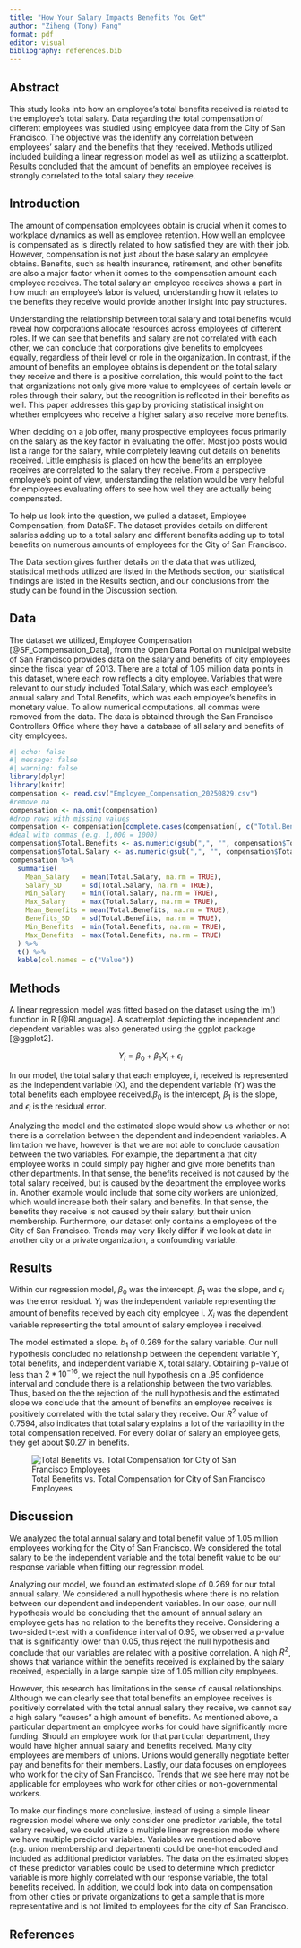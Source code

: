 ```yaml
---
title: "How Your Salary Impacts Benefits You Get"
author: "Ziheng (Tony) Fang"
format: pdf
editor: visual
bibliography: references.bib
---
```


## Abstract

This study looks into how an employee’s total benefits received is related to the employee’s total salary. Data regarding the total compensation of different employees was studied using employee data from the City of San Francisco. The objective was the identify any correlation between employees’ salary and the benefits that they received. Methods utilized included building a linear regression model as well as utilizing a scatterplot. Results concluded that the amount of benefits an employee receives is strongly correlated to the total salary they receive.

## Introduction

The amount of compensation employees obtain is crucial when it comes to workplace dynamics as well as employee retention. How well an employee is compensated as is directly related to how satisfied they are with their job. However, compensation is not just about the base salary an employee obtains. Benefits, such as health insurance, retirement, and other benefits are also a major factor when it comes to the compensation amount each employee receives. The total salary an employee receives shows a part in how much an employee’s labor is valued, understanding how it relates to the benefits they receive would provide another insight into pay structures.

Understanding the relationship between total salary and total benefits would reveal how corporations allocate resources across employees of different roles. If we can see that benefits and salary are not correlated with each other, we can conclude that corporations give benefits to employees equally, regardless of their level or role in the organization. In contrast, if the amount of benefits an employee obtains is dependent on the total salary they receive and there is a positive correlation, this would point to the fact that organizations not only give more value to employees of certain levels or roles through their salary, but the recognition is reflected in their benefits as well. This paper addresses this gap by providing statistical insight on whether employees who receive a higher salary also receive more benefits.

When deciding on a job offer, many prospective employees focus primarily on the salary as the key factor in evaluating the offer. Most job posts would list a range for the salary, while completely leaving out details on benefits received. Little emphasis is placed on how the benefits an employee receives are correlated to the salary they receive. From a perspective employee's point of view, understanding the relation would be very helpful for employees evaluating offers to see how well they are actually being compensated.

To help us look into the question, we pulled a dataset, Employee Compensation, from DataSF. The dataset provides details on different salaries adding up to a total salary and different benefits adding up to total benefits on numerous amounts of employees for the City of San Francisco.

The Data section gives further details on the data that was utilized, statistical methods utilized are listed in the Methods section, our statistical findings are listed in the Results section, and our conclusions from the study can be found in the Discussion section.

## Data

The dataset we utilized, Employee Compensation [@SF_Compensation_Data], from the Open Data Portal on municipal website of San Francisco provides data on the salary and benefits of city employees since the fiscal year of 2013. There are a total of 1.05 million data points in this dataset, where each row reflects a city employee. Variables that were relevant to our study included Total.Salary, which was each employee's annual salary and Total.Benefits, which was each employee's benefits in monetary value. To allow numerical computations, all commas were removed from the data. The data is obtained through the San Francisco Controllers Office where they have a database of all salary and benefits of city employees.

```r
#| echo: false
#| message: false
#| warning: false
library(dplyr)
library(knitr)
compensation <- read.csv("Employee_Compensation_20250829.csv")
#remove na
compensation <- na.omit(compensation)
#drop rows with missing values
compensation <- compensation[complete.cases(compensation[, c("Total.Benefits", "Total.Compensation")]), ]
#deal with commas (e.g. 1,000 = 1000)
compensation$Total.Benefits <- as.numeric(gsub(",", "", compensation$Total.Benefits))
compensation$Total.Salary <- as.numeric(gsub(",", "", compensation$Total.Salary))
compensation %>%
  summarise(
    Mean_Salary   = mean(Total.Salary, na.rm = TRUE),
    Salary_SD     = sd(Total.Salary, na.rm = TRUE),
    Min_Salary    = min(Total.Salary, na.rm = TRUE),
    Max_Salary    = max(Total.Salary, na.rm = TRUE),
    Mean_Benefits = mean(Total.Benefits, na.rm = TRUE),
    Benefits_SD   = sd(Total.Benefits, na.rm = TRUE),
    Min_Benefits  = min(Total.Benefits, na.rm = TRUE),
    Max_Benefits  = max(Total.Benefits, na.rm = TRUE)
  ) %>%
  t() %>%
  kable(col.names = c("Value"))
```

## Methods

A linear regression model was fitted based on the dataset using the lm() function in R [@RLanguage]. A scatterplot depicting the independent and dependent variables was also generated using the ggplot package [@ggplot2].

$$
Y_{i} = \beta_{0} + \beta_{1}X_{i} + \epsilon_{i}
$$

In our model, the total salary that each employee, i, received is represented as the independent variable (X), and the dependent variable (Y) was the total benefits each employee received.$\beta_0$ is the intercept, $\beta_1$ is the slope, and $\epsilon_i$ is the residual error.

Analyzing the model and the estimated slope would show us whether or not there is a correlation between the dependent and independent variables. A limitation we have, however is that we are not able to conclude causation between the two variables. For example, the department a that city employee works in could simply pay higher and give more benefits than other departments. In that sense, the benefits received is not caused by the total salary received, but is caused by the department the employee works in. Another example would include that some city workers are unionized, which would increase both their salary and benefits. In that sense, the benefits they receive is not caused by their salary, but their union membership. Furthermore, our dataset only contains a employees of the City of San Francisco. Trends may very likely differ if we look at data in another city or a private organization, a confounding variable.

## Results

Within our regression model, $\beta_{0}$ was the intercept, $\beta_{1}$ was the slope, and $\epsilon_{i}$ was the error residual. $Y_{i}$ was the independent variable representing the amount of benefits received by each city employee i. $X_{i}$ was the dependent variable representing the total amount of salary employee i received.

The model estimated a slope. $b_1$ of 0.269 for the salary variable. Our null hypothesis concluded no relationship between the dependent variable Y, total benefits, and independent variable X, total salary. Obtaining p-value of less than $2 * 10^{-16}$, we reject the null hypothesis on a .95 confidence interval and conclude there is a relationship between the two variables. Thus, based on the the rejection of the null hypothesis and the estimated slope we conclude that the amount of benefits an employee receives is positively correlated with the total salary they receive. Our $R^2$ value of 0.7594, also indicates that total salary explains a lot of the variability in the total compensation received. For every dollar of salary an employee gets, they get about \$0.27 in benefits.

![Total Benefits vs. Total Compensation for City of San Francisco Employees](Benefits%20vs.%20Compensation%20Plot.png){fig-align="center"}

## Discussion

We analyzed the total annual salary and total benefit value of 1.05 million employees working for the City of San Francisco. We considered the total salary to be the independent variable and the total benefit value to be our response variable when fitting our regression model.

Analyzing our model, we found an estimated slope of 0.269 for our total annual salary. We considered a null hypothesis where there is no relation between our dependent and independent variables. In our case, our null hypothesis would be concluding that the amount of annual salary an employee gets has no relation to the benefits they receive. Considering a two-sided t-test with a confidence interval of 0.95, we observed a p-value that is significantly lower than 0.05, thus reject the null hypothesis and conclude that our variables are related with a positive correlation. A high $R^2$, shows that variance within the benefits received is explained by the salary received, especially in a large sample size of 1.05 million city employees.

However, this research has limitations in the sense of causal relationships. Although we can clearly see that total benefits an employee receives is positively correlated with the total annual salary they receive, we cannot say a high salary "causes" a high amount of benefits. As mentioned above, a particular department an employee works for could have significantly more funding. Should an employee work for that particular department, they would have higher annual salary and benefits received. Many city employees are members of unions. Unions would generally negotiate better pay and benefits for their members. Lastly, our data focuses on employees who work for the city of San Francisco. Trends that we see here may not be applicable for employees who work for other cities or non-governmental workers.

To make our findings more conclusive, instead of using a simple linear regression model where we only consider one predictor variable, the total salary received, we could utilize a multiple linear regression model where we have multiple predictor variables. Variables we mentioned above (e.g. union membership and department) could be one-hot encoded and included as additional predictor variables. The data on the estimated slopes of these predictor variables could be used to determine which predictor variable is more highly correlated with our response variable, the total benefits received. In addition, we could look into data on compensation from other cities or private organizations to get a sample that is more representative and is not limited to employees for the city of San Francisco.

## References
